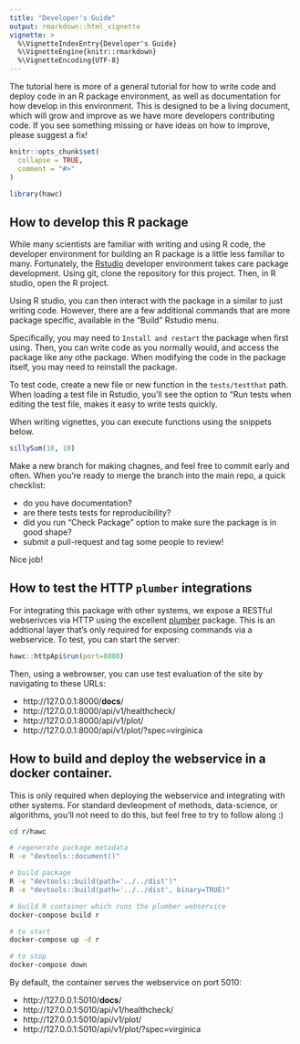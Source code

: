 ```yaml
---
title: "Developer's Guide"
output: rmarkdown::html_vignette
vignette: >
  %\VignetteIndexEntry{Developer's Guide}
  %\VignetteEngine{knitr::rmarkdown}
  %\VignetteEncoding{UTF-8}
---
```


The tutorial here is more of a general tutorial for how to write code and deploy code in an R package environment, as well as documentation for how develop in this environment. This is designed to be a living document, which will grow and improve as we have more developers contributing code. If you see something missing or have ideas on how to improve, please suggest a fix!

```r
knitr::opts_chunk$set(
  collapse = TRUE,
  comment = "#>"
)
```

```r
library(hawc)
```

## How to develop this R package

While many scientists are familiar with writing and using R code, the developer environment for building an R package is a little less familiar to many. Fortunately, the [Rstudio](https://rstudio.com/) developer environment takes care package development. Using git, clone the repository for this project. Then, in R studio, open the R project.

Using R studio, you can then interact with the package in a similar to just writing code. However, there are a few additional commands that are more package specific, available in the "Build" Rstudio menu.

Specifically, you may need to `Install and restart` the package when first using. Then, you can write code as you normally would, and access the package like any othe package. When modifying the code in the package itself, you may need to reinstall the package.

To test code, create a new file or new function in the `tests/testthat` path. When loading a test file in Rstudio, you'll
see the option to "Run tests when editing the test file, makes it easy to write tests quickly.

When writing vignettes, you can execute functions using the snippets below.

```r
sillySum(10, 10)
```

Make a new branch for making chagnes, and feel free to commit early and often. When you're ready to merge the branch into the main repo, a quick checklist:

- do you have documentation?
- are there tests tests for reproducibility?
- did you run "Check Package" option to make sure the package is in good shape?
- submit a pull-request and tag some people to review!

Nice job!

## How to test the HTTP `plumber` integrations

For integrating this package with other systems, we expose a RESTful webserivces via HTTP using the excellent [plumber](https://cran.r-project.org/web/packages/plumber/index.html) package. This is an addtional layer that's only required for exposing commands via a webservice. To test,
you can start the server:

```r
hawc::httpApi$run(port=8000)
```

Then, using a webrowser, you can use test evaluation of the site by navigating to these URLs:

- http://127.0.0.1:8000/__docs__/
- http://127.0.0.1:8000/api/v1/healthcheck/
- http://127.0.0.1:8000/api/v1/plot/
- http://127.0.0.1:8000/api/v1/plot/?spec=virginica

## How to build and deploy the webservice in a docker container.

This is only required when deploying the webservice and integrating with other systems. For standard devleopment of methods, data-science, or algorithms, you'll not need to do this, but feel free to try to follow along :)

```bash
cd r/hawc

# regenerate package metadata
R -e "devtools::document()"

# build package
R -e "devtools::build(path='../../dist')"
R -e "devtools::build(path='../../dist', binary=TRUE)"

# build R container which runs the plumber webservice
docker-compose build r

# to start
docker-compose up -d r

# to stop
docker-compose down
```

By default, the container serves the webservice on port 5010:

- http://127.0.0.1:5010/__docs__/
- http://127.0.0.1:5010/api/v1/healthcheck/
- http://127.0.0.1:5010/api/v1/plot/
- http://127.0.0.1:5010/api/v1/plot/?spec=virginica

